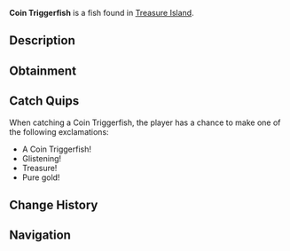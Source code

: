 {{FishInfobox
|image          = Coin Triggerfish.png
|rarity         = Common
|sea            = Second Sea
|location       = [[Treasure Island]]
|sublocation    = 
|sources        = Fishing Rod
|radar_location = 
|xp             = 1030
|weather        = 
|time           = 
|season         = 
|bait           = Bagel
|base_weight    = 9
|base_value     = 1200
|weight_range   = 6.2
|base_chance    = 95
|base_resil     = 105
}}
'''Coin Triggerfish''' is a {{Rarity|Common}} fish found in [[Treasure Island]].

== Description ==
{{Description|A sparkling relic of sunken riches.|Bestiary Entry}}

== Obtainment ==
{{Description|Hidden where treasure resides.|Bestiary Hint}}
{{Fish Availability|
Treasure Island
|top_rods      = 
Training Rod\110656.3\83782.36;
Flimsy Rod\106465.85\93807.93;
Free Spirit Rod\101397.3\69434.62;
Azure Of Lagoon\97522.55\94426.11;
Fang of the Eclipse\93216.35\90176.17;
Lucky Rod\75211.28\70569.55;
Lobster Rod\92666.82\92627.06;
Firefly Rod\91327.82\92339.4;
Verdant Shear Rod\92287.55\89441.1;
Astralhook Rod\90324.38\0;
Blazebringer Rod\90255.94\89420.48;
Trident Rod\89411.35\82413.75;
No-Life Rod\80314.75\75349.25;
Seraphic Rod\77961.83\70715.81;
Ethereal Prism Rod\77821.66\73131.13;
Challenger's Rod\75919.7\70952.82;
Depthseeker Rod\75759.86\73080.4;
Avalanche Rod\75448.62\72882.81;
Rod Of The Forgotten Fang\75250.08\68473.33;
Volcanic Rod\74996.28\71148.58;
Rod Of The Depths\74789.03\68780.99;
Zeus Rod\74763.54\70927.77;
Rod Of The Exalted One\74603.13\67035.5;
Steady Rod\61506.19\61867.53
|recommended   = Free Spirit Rod
}}

== Catch Quips ==
When catching a Coin Triggerfish, the player has a chance to make one of the following exclamations:
* A Coin Triggerfish!
* Glistening!
* Treasure!
* Pure gold!

== Change History ==
{{Change History|{{subst:Current Version}}}}

== Navigation ==
{{Fish Navbox|Treasure Island}}